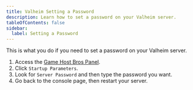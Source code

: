 ```yaml
---
title: Valheim Setting a Password
description: Learn how to set a password on your Valheim server.
tableOfContents: false
sidebar:
  label: Setting a Password
---
```


This is what you do if you need to set a password on your Valheim server.

1. Access the [Game Host Bros Panel](https://panel.gamehostbros.com/).
2. Click `Startup Parameters`.
3. Look for `Server Password` and then type the password you want.
4. Go back to the console page, then restart your server.